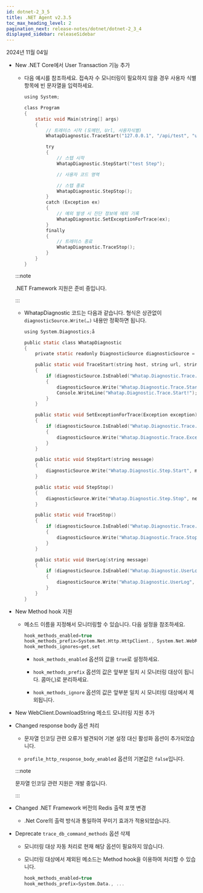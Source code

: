 ```yaml
---
id: dotnet-2_3_5
title: .NET Agent v2.3.5
toc_max_heading_level: 2
pagination_next: release-notes/dotnet/dotnet-2_3_4
displayed_sidebar: releaseSidebar
---
```


2024년 11월 04일

- <Status priority='1'>New</Status> .NET Core에서 User Transaction 기능 추가 

  - 다음 예시를 참조하세요. 접속자 수 모니터링이 필요하지 않을 경우 사용자 식별 항목에 빈 문자열을 입력하세요.

    ```C
    using System;

    class Program
    {
        static void Main(string[] args)
        {
            // 트레이스 시작 (도메인, Url, 사용자식별)
            WhatapDiagnostic.TraceStart("127.0.0.1", "/api/test", "user123");

            try
            {
                // 스텝 시작
                WhatapDiagnostic.StepStart("test Step");

                // 사용자 코드 영역

                // 스텝 종료
                WhatapDiagnostic.StepStop();
            }
            catch (Exception ex)
            {
                // 예외 발생 시 진단 정보에 예외 기록
                WhatapDiagnostic.SetExceptionForTrace(ex);
            }
            finally
            {
                // 트레이스 종료
                WhatapDiagnostic.TraceStop();
            }
        }
    }

    ```

  :::note 

  .NET Framework 지원은 준비 중입니다. 

  :::

  - WhatapDiagnostic 코드는 다음과 같습니다. 형식은 상관없이 `diagnosticSource.Write(…)` 내용만 정확하면 됩니다.

    ```C
    using System.Diagnostics;å

    public static class WhatapDiagnostic
    {
        private static readonly DiagnosticSource diagnosticSource = new DiagnosticListener("WhatapDiagnosticListener");

        public static void TraceStart(string host, string url, string userId)
        {
            if (diagnosticSource.IsEnabled("Whatap.Diagnostic.Trace.Start"))
            {
                diagnosticSource.Write("Whatap.Diagnostic.Trace.Start", new { Host = host, Url = url, UserId = userId });
                Console.WriteLine("Whatap.Diagnostic.Trace.Start!");
            }
        }

        public static void SetExceptionForTrace(Exception exception)
        {
            if (diagnosticSource.IsEnabled("Whatap.Diagnostic.Trace.Exception"))
            {
                diagnosticSource.Write("Whatap.Diagnostic.Trace.Exception", exception);
            }
        }

        public static void StepStart(string message)
        {
            diagnosticSource.Write("Whatap.Diagnostic.Step.Start", message);
        }

        public static void StepStop()
        {
            diagnosticSource.Write("Whatap.Diagnostic.Step.Stop", new { });
        }

        public static void TraceStop()
        {
            if (diagnosticSource.IsEnabled("Whatap.Diagnostic.Trace.Stop"))
            {
                diagnosticSource.Write("Whatap.Diagnostic.Trace.Stop", new { });
            }
        }

        public static void UserLog(string message)
        {
            if (diagnosticSource.IsEnabled("Whatap.Diagnostic.UserLog"))
            {
                diagnosticSource.Write("Whatap.Diagnostic.UserLog", message);
            }
        }
    }
    ```

- <Status priority='1'>New</Status> Method hook 지원 

  - 메소드 이름을 지정해서 모니터링할 수 있습니다. 다음 설정을 참조하세요. 

    ```C
    hook_methods_enabled=true
    hook_methods_prefix=System.Net.Http.HttpClient., System.Net.WebRequest., System.Data., System.Net.Http.
    hook_methods_ignores=get,set
    ```

    - `hook_methods_enabled` 옵션의 값을 `true`로 설정하세요. 

    - `hook_methods_prefix` 옵션의 값은 앞부분 일치 시 모니터링 대상이 됩니다. 콤마(,)로 분리하세요.

    - `hook_methods_ignore` 옵션의 값은 앞부분 일치 시 모니터링 대상에서 제외됩니다. 

- <Status priority='1'>New</Status> WebClient.DownloadString 메소드 모니터링 지원 추가 

- <Status priority='1'>Changed</Status> response body 옵션 처리 

  - 문자열 인코딩 관련 오류가 발견되어 기본 설정 대신 활성화 옵션이 추가되었습니다. 
  
  - `profile_http_response_body_enabled` 옵션의 기본값은 `false`입니다.

  :::note 

  문자열 인코딩 관련 지원은 개발 중입니다. 
  
  :::

- <Status priority='1'>Changed</Status> .NET Framework 버전의 Redis 출력 포맷 변경

  - .Net Core의 출력 방식과 통일하여 꾸미기 효과가 적용되었습니다. 

- <Status priority='1'>Deprecate</Status> `trace_db_command_methods` 옵션 삭제

  - 모니터링 대상 자동 처리로 현재 해당 옵션이 필요하지 않습니다. 

  - 모니터링 대상에서 제외된 메소드는 Method hook을 이용하여 처리할 수 있습니다. 

    ```C
    hook_methods_enabled=true
    hook_methods_prefix=System.Data., ...
    ```


<DownloadAgent />